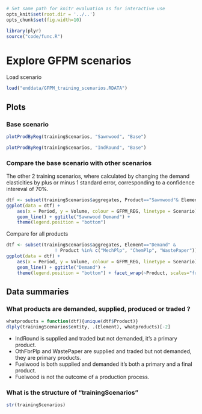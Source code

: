 ```{r, echo=FALSE}
# Set same path for knitr evaluation as for interactive use
opts_knit$set(root.dir = '../..')
opts_chunk$set(fig.width=10)
```

```{r warning=FALSE}
library(plyr)
source("code/func.R")
```

Explore GFPM scenarios
=====================
Load scenario
```{r}
load("enddata/GFPM_training_scenarios.RDATA")
```

Plots
-----
### Base scenario
```{r sawnwood_base}
plotProdByReg(trainingScenarios, "Sawnwood", "Base")
```

```{r roundwood_base}
plotProdByReg(trainingScenarios, "IndRound", "Base")
```

### Compare the base scenario with other scenarios
The other 2 training scenarios, where calculated by changing the demand
elasticities by plus or minus 1 standard error, corresponding to a 
confidence intereval of 70%.
```{r sawnwood_demand}
dtf <- subset(trainingScenarios$aggregates, Product=="Sawnwood"& Element=="Demand")
ggplot(data = dtf) +
    aes(x = Period, y = Volume, colour = GFPM_REG, linetype = Scenario) +
    geom_line() + ggtitle("Sawnwood Demand") +
    theme(legend.position = "bottom")
```

Compare for all products
```{r compare_demand_scenarios}
dtf <- subset(trainingScenarios$aggregates, Element=="Demand" & 
                  ! Product %in% c("MechPlp", "ChemPlp", "WastePaper"))
ggplot(data = dtf) +
    aes(x = Period, y = Volume, colour = GFPM_REG, linetype = Scenario) +
    geom_line() + ggtitle("Demand") +
    theme(legend.position = "bottom") + facet_wrap(~Product, scales="free_y")
```

Data summaries
--------------
### What products are demanded, supplied, produced or traded ?
```{r}
whatproducts = function(dtf){unique(dtf$Product)}
dlply(trainingScenarios$entity, .(Element), whatproducts)[-2]
```
* IndRound is supplied and traded but not demanded, it's a primary product.
* OthFbrPlp and WastePaper are supplied and traded but not demanded, they are primary products.
* Fuelwood is both supplied and demanded it's both a primary and a final product.
* Fuelwood is not the outcome of a production process.

### What is the structure of "trainingScenarios"
```{r}
str(trainingScenarios)
```

